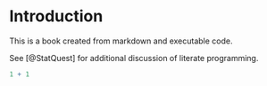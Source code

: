 # Introduction

This is a book created from markdown and executable code.

See [@StatQuest] for additional discussion of literate programming.

```r
1 + 1
```
